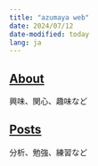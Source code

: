 ```yaml
---
title: "azumaya web"
date: 2024/07/12
date-modified: today
lang: ja
---
```


## [About](/about.html)

興味、関心、趣味など

## [Posts](/post.html)

分析、勉強、練習など

